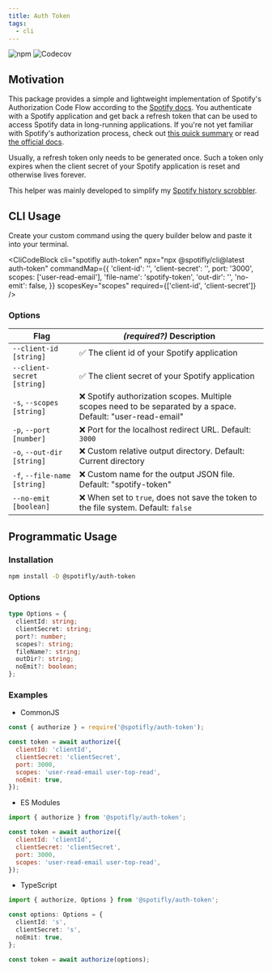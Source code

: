 ```yaml
---
title: Auth Token
tags:
  - cli
---
```


![npm](https://img.shields.io/npm/v/@spotifly/auth-token) ![Codecov](https://codecov.io/gh/eegli/spotifly/branch/main/graph/badge.svg?flag=auth-token)

## Motivation

This package provides a simple and lightweight implementation of Spotify's Authorization Code Flow according to the [Spotify docs](https://developer.spotify.com/documentation/general/guides/authorization/code-flow/). You authenticate with a Spotify application and get back a refresh token that can be used to access Spotify data in long-running applications. If you're not yet familiar with Spotify's authorization process, check out [this quick summary](/docs/authorization) or read [the official docs](https://developer.spotify.com/documentation/general/guides/authorization/).

Usually, a refresh token only needs to be generated once. Such a token only expires when the client secret of your Spotify application is reset and otherwise lives forever.

This helper was mainly developed to simplify my [Spotify history scrobbler](https://github.com/eegli/spotify-history).

## CLI Usage

Create your custom command using the query builder below and paste it into your terminal.


<CliCodeBlock
  cli="spotifly auth-token"
  npx="npx @spotifly/cli@latest auth-token"
  commandMap={{
    'client-id': '',
    'client-secret': '',
    port: '3000',
    scopes: ['user-read-email'],
    'file-name': 'spotify-token',
    'out-dir': '',
    'no-emit': false,
  }}
  scopesKey="scopes"
  required={['client-id', 'client-secret']}
/>

### Options

| Flag                           | _(required?)_ Description                                                                                    |
| ------------------------------ | ------------------------------------------------------------------------------------------------------------ |
| `--client-id` `[string]`       | ✅ The client id of your Spotify application                                                                 |
| `--client-secret` `[string]`   | ✅ The client secret of your Spotify application                                                             |
| `-s`, `--scopes` `[string]`    | ❌ Spotify authorization scopes. Multiple scopes need to be separated by a space. Default: "user-read-email" |
| `-p`, `--port` `[number]`      | ❌ Port for the localhost redirect URL. Default: `3000`                                                      |
| `-o`, `--out-dir` `[string]`   | ❌ Custom relative output directory. Default: Current directory                                              |
| `-f`, `--file-name` `[string]` | ❌ Custom name for the output JSON file. Default: "spotify-token"                                            |
| `--no-emit` `[boolean]`        | ❌ When set to `true`, does not save the token to the file system. Default: `false`                          |

## Programmatic Usage

### Installation

```bash npm2yarn
npm install -D @spotifly/auth-token
```

### Options

```ts
type Options = {
  clientId: string;
  clientSecret: string;
  port?: number;
  scopes?: string;
  fileName?: string;
  outDir?: string;
  noEmit?: boolean;
};
```

### Examples

- CommonJS

```js
const { authorize } = require('@spotifly/auth-token');

const token = await authorize({
  clientId: 'clientId',
  clientSecret: 'clientSecret',
  port: 3000,
  scopes: 'user-read-email user-top-read',
  noEmit: true,
});
```

- ES Modules

```js
import { authorize } from '@spotifly/auth-token';

const token = await authorize({
  clientId: 'clientId',
  clientSecret: 'clientSecret',
  port: 3000,
  scopes: 'user-read-email user-top-read',
});
```

- TypeScript

```ts
import { authorize, Options } from '@spotifly/auth-token';

const options: Options = {
  clientId: 's',
  clientSecret: 's',
  noEmit: true,
};

const token = await authorize(options);
```
